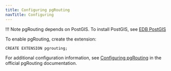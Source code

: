 ```yaml
---
title: Configuring pgRouting 
navTitle: Configuring
---
```

!!! Note
    pgRouting depends on PostGIS.  To install PostGIS, see [EDB PostGIS](https://www.enterprisedb.com/docs/postgis/latest/)

To enable pgRouting, create the extension:

```
CREATE EXTENSION pgrouting;
```

For additional configuration information, see [Configuring pgRouting](https://docs.pgrouting.org/latest/en/pgRouting-installation.html#configuring) in the official pgRouting documentation.